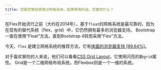 ```yaml
---
title: 您是否曾经使用过网格系统，如果使用的话，您喜欢什么？
---
```


在Flex开始流行之前（大约在2014年），基于`float`的网格系统是最可靠的，因为在现有的替代系统（flex、grid）中，它仍然拥有最多的浏览器支持。 Bootstrap 一直在使用“Float”方法，直到Bootstrap 4转而采用“Flex”方法。

今天，`flex` 是建立网格系统的推荐方法，它有[体面的浏览器支持 (99.64%)](https://caniuse.com/#search=flex)。

对于喜欢冒险的人来说，他们可以看看[CSS Grid Layout](https://css-tricks.com/snippets/css/complete-guide-grid/)，它使用闪亮的新`grid`属性。 Grid是一个二维网格布局系统，而Flexbox则是一个一维的系统。
